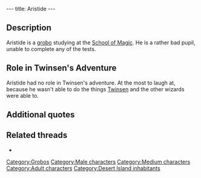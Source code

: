 ---
title: Aristide
---

{{Character|
Name=Aristide|
Image=GBARISTI.jpg|
Race=[[Grobo]]|
Gender=Male|
Size=Medium|
Age=Adult}}

{{Quote|
Quote=It has been two months since I enrolled in this blasted school, and I have not been able to pass a single test!!!|
Character=Aristide}}

==Description==
Aristide is a [[grobo]] studying at the [[School of Magic]]. He is a rather bad pupil, unable to complete any of the tests.

==Role in Twinsen's Adventure==
Aristide had no role in Twinsen's adventure. At the most to laugh at, because he wasn't able to do the things [[Twinsen]] and the other wizards were able to.

==Additional quotes==
{{Quote|
Quote=I can't, I just can't<nowiki>!!!</nowiki> I heard some alien dudes landed on Twinsun, and I didn't even see them<nowiki>!</nowiki> I tried for days to do that blowgun test<nowiki>!</nowiki>|
Character=Aristide}}
{{Quote|
Quote=Ah no<nowiki>!!</nowiki> If I had seen any, I'd have asked him to help me pass at least one test<nowiki>!!!</nowiki>|
Character=Aristide}}
{{Quote|
Quote=I've had it with these studies. I should do something else...I think I am going to try studying extra-zeelichian populations<nowiki>!!!</nowiki>|
Character=Aristide}}

==Related threads==
* {{thread|id=5918|title=Stupid Aristide...}}

[[Category:Grobos]]
[[Category:Male characters]]
[[Category:Medium characters]]
[[Category:Adult characters]]
[[Category:Desert Island inhabitants]]